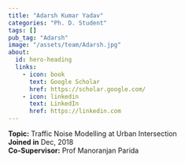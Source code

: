 ```yaml
---
title: "Adarsh Kumar Yadav"
categories: "Ph. D. Student"
tags: []
pub_tag: "Adarsh"
image: "/assets/team/Adarsh.jpg"
about:
  id: hero-heading
  links:
    - icon: book
      text: Google Scholar
      href: https://scholar.google.com/
    - icon: linkedin
      text: LinkedIn
      href: https://linkedin.com
---
```


:::{#hero-heading}

**Topic:** Traffic Noise Modelling at Urban Intersection
 <br>
**Joined in** Dec, 2018 <br>
**Co-Supervisor:** Prof Manoranjan Parida
:::

